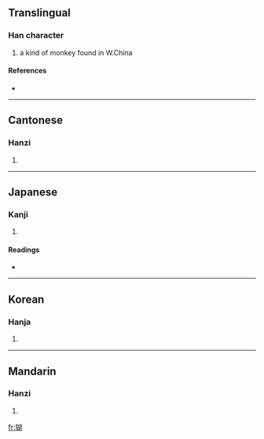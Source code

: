 ==Translingual==

===Han character===
{{Han char|rn=94|rad=犬|as=09|sn=12|four=4722<sub>0</sub>|canj=大竹十口月 (KHJRB)}}

# a kind of monkey found in W.China

====References====
* {{Han ref|kx=0714.060|dkj=20513|dj=1126.060|hdz=21356.090|uh=7322|ud=29474|bh=DA70|bd=55920}}

----

==Cantonese==

===Hanzi===
{{yue-hanzi|jyut=|y=wu4}}

# {{defn|Cantonese|sort=犬09}}

----

==Japanese==

===Kanji===
{{ja-kanji|grade=|rs=犬09}}

# {{defn|Japanese|sort=犬09}}

====Readings====
* {{ja-readings|on=[[こ]] (ko), [[ご]] (go)|kun=|nanori=}}

----

==Korean==

===Hanja===
{{ko-hanja|hangeul=호|eumhun=|rv=ho|mr=ho|y=ho}}

# {{defn|Korean|sort=犬09}}

----

==Mandarin==

===Hanzi===
{{cmn-hanzi|pin=[[hú]] ([[hu2]])|wg=hu<sup>2</sup>}}

# {{defn|Mandarin|sort=犬09}}

[[fr:猢]]